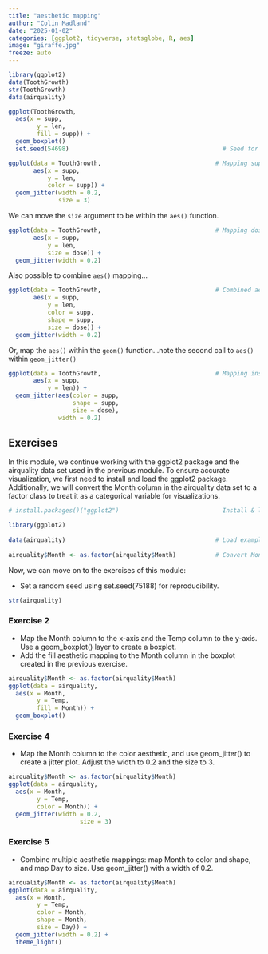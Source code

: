 ```yaml
---
title: "aesthetic mapping"
author: "Colin Madland"
date: "2025-01-02"
categories: [ggplot2, tidyverse, statsglobe, R, aes]
image: "giraffe.jpg"
freeze: auto
---
```


```r
library(ggplot2)
data(ToothGrowth) 
str(ToothGrowth)
data(airquality)
```

```r
ggplot(ToothGrowth,
  aes(x = supp, 
        y = len, 
        fill = supp)) +
  geom_boxplot()
  set.seed(54698)                                           # Seed for reproducibility
```

```r
ggplot(data = ToothGrowth,                                # Mapping supp to color
       aes(x = supp, 
           y = len, 
           color = supp)) +
  geom_jitter(width = 0.2, 
              size = 3)
```

We can move the `size` argument to be within the `aes()` function.

```r
ggplot(data = ToothGrowth,                                # Mapping dose to size
       aes(x = supp, 
           y = len, 
           size = dose)) +
  geom_jitter(width = 0.2)
```

Also possible to combine `aes()` mapping...

```r
ggplot(data = ToothGrowth,                                # Combined aesthetic mapping
       aes(x = supp, 
           y = len, 
           color = supp, 
           shape = supp, 
           size = dose)) +
  geom_jitter(width = 0.2)
```

Or, map the `aes()` within the `geom()` function...note the second call to `aes()` within `geom_jitter()`

```r
ggplot(data = ToothGrowth,                                # Mapping inside geom
       aes(x = supp, 
           y = len)) +
  geom_jitter(aes(color = supp, 
                  shape = supp, 
                  size = dose), 
              width = 0.2)
```              

## Exercises
In this module, we continue working with the ggplot2 package and the airquality data set used in the previous module. To ensure accurate visualization, we first need to install and load the ggplot2 package. Additionally, we will convert the Month column in the airquality data set to a factor class to treat it as a categorical variable for visualizations.

```r
# install.packages()("ggplot2")                             Install & load ggplot2

library(ggplot2)
 
data(airquality)                                          # Load example data
 
airquality$Month <- as.factor(airquality$Month)           # Convert Month to factor
```

Now, we can move on to the exercises of this module:


- Set a random seed using set.seed(75188) for reproducibility.



```r
str(airquality)
```

### Exercise 2

- Map the Month column to the x-axis and the Temp column to the y-axis. Use a geom_boxplot() layer to create a boxplot.
- Add the fill aesthetic mapping to the Month column in the boxplot created in the previous exercise.

```r
airquality$Month <- as.factor(airquality$Month)    
ggplot(data = airquality,
  aes(x = Month,
        y = Temp,
        fill = Month)) +
  geom_boxplot()
```

### Exercise 4

- Map the Month column to the color aesthetic, and use geom_jitter() to create a jitter plot. Adjust the width to 0.2 and the size to 3.
  
```r
airquality$Month <- as.factor(airquality$Month)    
ggplot(data = airquality,
  aes(x = Month,
        y = Temp,
        color = Month)) +
  geom_jitter(width = 0.2,
                    size = 3)
```

### Exercise 5

- Combine multiple aesthetic mappings: map Month to color and shape, and map Day to size. Use geom_jitter() with a width of 0.2.

```r
airquality$Month <- as.factor(airquality$Month)    
ggplot(data = airquality,
  aes(x = Month,
        y = Temp,
        color = Month,
        shape = Month,
        size = Day)) +
  geom_jitter(width = 0.2) +
  theme_light()
```